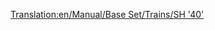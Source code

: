 [[Translation:en/Manual/Base Set/Trains/SH '40']]
{{it/Manuale/Set base/Treni/StatLocomotive|Image=[[File:it/Manuale/Set base/Treni/Sh40.png]]
|Nome=SH "40"
|Costo=70.312
|Velocità=177
|Peso=82 
|Potenza=3.729
|Motore=3
|Rotaia=1
|Sforzo= 24.269
|Kn=238
|Annuale=5.764
|Progettata=1973
|Vita=23
|Clima=
*Temperato  
|Descrizione=
|Real-life=[https://www.wikipedia.org/wiki/British_Rail_Class_87 British Rail Class 87]
}}